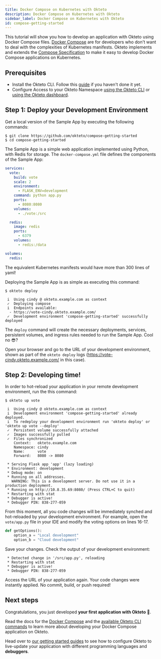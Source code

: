 ```yaml
---
title: Docker Compose on Kubernetes with Okteto
description: Docker Compose on Kubernetes with Okteto
sidebar_label: Docker Compose on Kubernetes with Okteto
id: compose-getting-started
---
```



This tutorial will show you how to develop an application with Okteto using Docker Compose files.
[Docker Compose](reference/docker-compose.mdx) are for developers who don't want to deal with the complexities of Kubernetes manifests.
Okteto implements and extends the [Compose Specification](https://github.com/compose-spec/compose-spec) to make it easy to develop Docker Compose applications on Kubernetes.

## Prerequisites

- Install the Okteto CLI. Follow this [guide](development/using-okteto-cli.mdx) if you haven't done it yet.
- Configure Access to your Okteto Namespace [using the Okteto CLI](core/credentials/kubernetes-credentials.mdx#download-your-kubernetes-credentials-using-the-okteto-cli) or [using the Okteto dashboard](core/credentials/kubernetes-credentials.mdx).

## Step 1: Deploy your Development Environment

Get a local version of the Sample App by executing the following commands:

```console
$ git clone https://github.com/okteto/compose-getting-started
$ cd compose-getting-started
```

The Sample App is a simple web application implemented using Python, with Redis for storage.
The `docker-compose.yml` file defines the components of the Sample App:

```yaml
services:
  vote:
    build: vote
    scale: 2
    environment:
      - FLASK_ENV=development
    command: python app.py
    ports:
      - 8080:8080
    volumes:
      - ./vote:/src

  redis:
    image: redis
    ports:
      - 6379
    volumes:
      - redis:/data

volumes:
  redis:
```

The equivalent Kubernetes manifests would have more than 300 lines of yaml!

Deploying the Sample App is as simple as executing this command:

```console
$ okteto deploy
```

```console
 i  Using cindy @ okteto.example.com as context
 ✓  Deploying compose
 i  Endpoints available:
  - https://vote-cindy.okteto.example.com/
 ✓  Development environment 'compose-getting-started' successfully deployed
```

The `deploy` command will create the necessary deployments, services, persistent volumes, and ingress rules needed to run the Sample App.  Cool no 😎?

Open your browser and go to the URL of your development environment, shown as part of the `okteto deploy` logs (https://vote-cindy.okteto.example.com/ in this case).

## Step 2: Developing time!

In order to hot-reload your application in your remote development environment, run the this command:

```console
$ okteto up vote
```

```
 i  Using cindy @ okteto.example.com as context
 i  Development environment 'compose-getting-started' already deployed.
 i  To redeploy your development environment run 'okteto deploy' or 'okteto up vote --deploy'
 ✓  Persistent volume successfully attached
 ✓  Images successfully pulled
 ✓  Files synchronized
    Context:   okteto.example.com
    Namespace: cindy
    Name:      vote
    Forward:   8080 -> 8080

 * Serving Flask app 'app' (lazy loading)
 * Environment: development
 * Debug mode: on
 * Running on all addresses.
   WARNING: This is a development server. Do not use it in a production deployment.
 * Running on http://10.8.35.69:8080/ (Press CTRL+C to quit)
 * Restarting with stat
 * Debugger is active!
 * Debugger PIN: 838-277-059
```

From this moment, all you code changes will be immediately synched and hot-reloaded by your development environment.
For example, open the `vote/app.py` file in your IDE and modify the voting options on lines 16-17.

```python
def getOptions():
    option_a = "Local development"
    option_b = "Cloud development"
```

Save your changes. Check the output of your development environment:

```console
 * Detected change in '/src/app.py', reloading
 * Restarting with stat
 * Debugger is active!
 * Debugger PIN: 838-277-059
```

Access the URL of your application again.
Your code changes were instantly applied. No commit, build, or push required!


## Next steps

Congratulations, you just developed **your first application with Okteto** 🚀.

Read the docs for the [Docker Compose](reference/docker-compose.mdx) and the [available Okteto CLI commands](reference/okteto-cli.mdx) to learn more about developing your Docker Compose application on Okteto.

Head over to [our getting started guides](development/containers/index.mdx) to see how to configure Okteto to live-update your application with different programming languages and **debuggers**.
